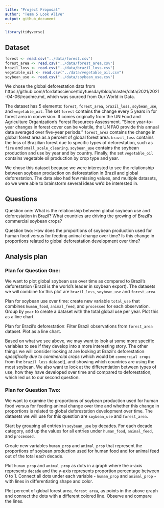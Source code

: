 ```yaml
---
title: "Project Proposal"
author: "Team 5 Look Alive"
output: github_document
---
```


```r
library(tidyverse)
```

## Dataset

```r
forest <- read.csv("../data/forest.csv")
forest_area <- read.csv("../data/forest_area.csv")
brazil_loss <- read.csv("../data/brazil_loss.csv")
vegetable_oil <- read.csv("../data/vegetable_oil.csv")
soybean_use <- read.csv("../data/soybean_use.csv")
```

We chose the global deforestation data from https://github.com/rfordatascience/tidytuesday/blob/master/data/2021/2021-04-06/readme.md,
which was  sourced from Our World in Data. 

The dataset has 5 elements: `forest`, `forest_area`, `brazil_loss`, `soybean_use`, and `vegetable_oil`. The set `forest` contains the change every 5 years in for forest area in conversion. It comes originally from the UN Food and Agriculture Organization’s Forest Resources Assessment. "Since year-to-year changes in forest cover can be volatile, the UN FAO provide this annual data averaged over five-year periods." `forest_area` contains the change in global forest area as a percent of global forest area. `brazil_loss` contains the loss of Brazilian forest due to specific types of deforestation, such as `fire` and `small_scale_clearing`. `soybean_use` contains the soybean production and use by year and by country. Finally, the set `vegetable_oil` contains vegetable oil production by crop type and year.

We chose this dataset because we were interested to see the relationship between soybean production on deforestation in Brazil and global deforestation. The data also had few missing values, and multiple datasets, so we were able to brainstorm several ideas we'd be interested in. 

## Questions

Question one: What is the relationship between global soybean use and deforestation in Brazil? What countries are driving the growing of Brazil's commercial soybean crops?

Question two: How does the proportions of soybean production used for human food versus for feeding animal change over time? Is this change in proportions related to global deforestation development over time?

## Analysis plan

### Plan for Question One:
We want to plot global soybean use over time as compared to Brazil's deforestation (Brazil is the world's leader in soybean export). The datasets we will combine for this plot are `brazil_loss`, `soybean_use` and `forest_area`.

Plan for soybean use over time: create new variable `total_use` that combines `human_food`, `animal_feed`, and `processed` for each observation. Group by `year` to create a dataset with the total global use per year. Plot this as a line chart.

Plan for Brazil's deforestation: Filter Brazil observations from `forest_area` dataset. Plot as a line chart. 

Based on what we see above, we may want to look at some more specific variables to see if they develop into a more interesting story. The other things we will consider looking at are looking at Brazil's deforestation *specifically due to commercial crops* (which would be `commercial crops` from the `brazil_loss` dataset), and showing which countries are using the most soybean. We also want to look at the differentiation between types of use, how they have developed over time and compared to deforestation, which led us to our second question.



### Plan for Question Two: 

We want to examine the proportions of soybean production used for human food versus for feeding animal change over time and whether this change in proportions is related to global deforestation development over time. The datasets we will use for this question are `soybean_use` and `forest_area`. 

Start by grouping all entries in `soybean_use` by decades. For each decade category, add up the values for all entries under `human_food`, `animal_feed`, and `processed`. 

Create new variables `human_prop` and `animal_prop` that represent the proportions of soybean production used for human food and for animal feed out of the total each decade. 

Plot `human_prop` and `animal_prop` as dots in a graph where the x-axis represents `decade` and the y-axis represents proportion percentage between 0 to 1. Connect all dots under each variable - `human_prop` and `animal_prop` - with lines in differentiating shape and color.

Plot percent of global forest area, `forest_area`, as points in the above graph and connect the dots with a different colored line. Observe and compare the lines.




